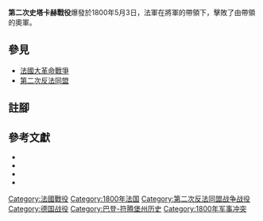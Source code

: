 {{see also|恩根戰役}}
{{NoteTA|zh-hans:施托卡赫;zh-hant:史塔卡赫
}}
{{Infobox Military Conflict
|conflict=史塔卡赫戰役(1800年)
|image=
|caption=
|partof=[[第二次反法同盟|第二次反法同盟]]
|date=1800年5月3日
|place=[[施托卡赫|施托卡赫]]，位於今日的[[德國|德國]]
|result=法國獲勝
|combatant1={{flagicon|France}} [[法蘭西第一共和國|法蘭西第一共和國]]
|combatant2={{flagicon|Holy Roman Empire}} [[神聖羅馬帝國|神聖羅馬帝國]]
|commander1={{flagicon|France}} {{le|克洛德·雅克·勒古布|Claude Jacques Lecourbe|克洛德·勒古布}}
|commander2={{flagicon|Holy Roman Empire}} {{le|约瑟夫-马里·德·洛林-沃代蒙|Joseph-Marie de Lorraine-Vaudémont|约瑟夫-马里}}
| strength1   = 未知
| strength2   = 12,000人
| casualties1 = '''史塔卡赫和恩根戰役相加:'''<br>3,000人傷亡{{sfnp|Smith|1998|p=181}}
| casualties2 = '''史塔卡赫和恩根戰役相加:'''<br>6,893人{{sfnp|Le Spectateur militaire|1836|p=571}}
----1,147人死亡<br>1,884人受傷<br>3,862人被俘
}}{{Campaignbox Second Coalition}}

'''第二次史塔卡赫戰役'''爆發於1800年5月3日，法軍在{{le|克洛德·雅克·勒古布|Claude Jacques Lecourbe}}將軍的帶領下，擊敗了由{{le|约瑟夫-马里·德·洛林-沃代蒙|Joseph-Marie de Lorraine-Vaudémont}}帶領的奧軍。

== 參見 ==
*[[法國大革命戰爭|法國大革命戰爭]]
*[[第二次反法同盟|第二次反法同盟]]

== 註腳 ==
{{reflist}}
== 參考文獻 ==
*{{cite book|last=Arnold |first=James R. |title=Marengo & Hohenlinden: Napoleon's Rise to Power |location=Barnsley, South Yorkshire |publisher=Pen and Sword |year=2005 |isbn=1-84415-279-0}}
*{{cite book|last=Dodge |first=Theodore Ayrault |year=2011 |title=Warfare in the Age of Napoleon: The Egyptian and Syrian Campaigns and the Wars of the Second and Third Coalitions, 1798-1805 |volume=2 |location=USA |publisher=Leonaur Ltd |isbn=978-0-85706-600-8}}
*{{cite book |editor1-last=Lamarque |editor1-first=Jean Maximilien |editor2-last=Fririon |editor2-first=Franciois Nicolas baron |title=Le Spectateur militaire: Recueil de science, d'art et d'histoire militaires, Volume 22 |date=1836 |publisher=Bureau de Spectateur militaire |url=https://books.google.com/books?id=cpw8AAAAYAAJ& |language=fr |ref={{sfnref|Le Spectateur militaire|1836|p=571}} |access-date=2022-03-14 |archive-date=2022-02-22 |archive-url=https://web.archive.org/web/20220222001207/https://books.google.com/books?id=cpw8AAAAYAAJ& |dead-url=no }}
*{{cite book| last=Smith| first=Digby| year=1998 |title=The Napoleonic Wars Data Book |location=London |publisher=Greenhill |isbn=1-85367-276-9}}
[[Category:法國戰役|Category:法國戰役]]
[[Category:1800年法国|Category:1800年法国]]
[[Category:第二次反法同盟战争战役|Category:第二次反法同盟战争战役]]
[[Category:德国战役|Category:德国战役]]
[[Category:巴登-符腾堡州历史|Category:巴登-符腾堡州历史]]
[[Category:1800年军事冲突|Category:1800年军事冲突]]